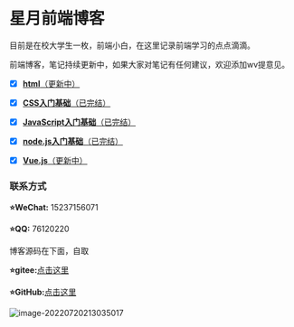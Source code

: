 
# 星月前端博客

目前是在校大学生一枚，前端小白，在这里记录前端学习的点点滴滴。

前端博客，笔记持续更新中，如果大家对笔记有任何建议，欢迎添加wv提意见。


- [x] [**html**（更新中）](css/1)

- [x] [**CSS入门基础**（已完结）](css/1)

- [x] [**JavaScript入门基础**（已完结）](javascript/javascript-basic/1)

- [x] [**node.js入门基础**（已完结）](node/1)

- [x] [**Vue.js**（更新中）](vue/1)


### 联系方式

**⭐WeChat:** 15237156071

**⭐QQ:** 76120220

博客源码在下面，自取

**⭐gitee:**[点击这里](https://gitee.com/xingyueqianduan/projects)

**⭐GitHub:**[点击这里](https://github.com/858399075/xingyuejs)


![image-20220720213035017](https://img-blog.csdnimg.cn/8c50a9a6f5844e5488d6b2ca3b93439e.png)




